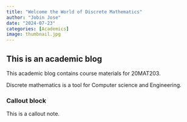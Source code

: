 ```yaml
---
title: "Welcome the World of Discrete Mathematics"
author: "Jobin Jose"
date: "2024-07-23"
categories: [Academics]
image: thumbnail.jpg
---
```


## This is an academic blog

This academic blog contains course materials for 20MAT203.

::: {.callout-tip}
Discrete mathematics is a tool for Computer science and Engineering.
:::

### Callout block

::: {.callout-note}
This is a callout note.
:::

